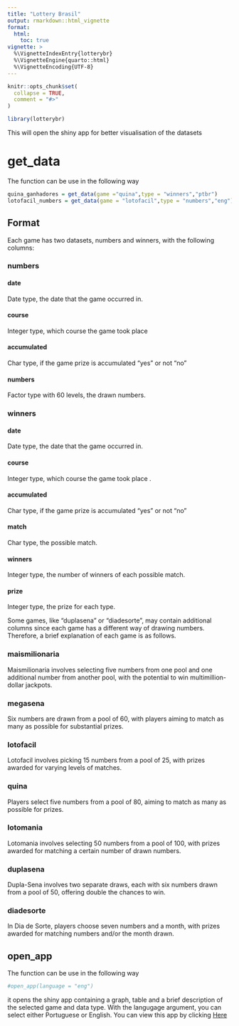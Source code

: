 ```yaml
---
title: "Lottery Brasil"
output: rmarkdown::html_vignette 
format: 
  html:
    toc: true
vignette: >
  %\VignetteIndexEntry{lotterybr}
  %\VignetteEngine{quarto::html}
  %\VignetteEncoding{UTF-8}
---
```


```r
knitr::opts_chunk$set(
  collapse = TRUE,
  comment = "#>"
)
```

```r
library(lotterybr)
```
This will open the shiny app for better visualisation of the datasets

# get_data

The function can be use in the following way

```r
quina_ganhadores = get_data(game ="quina",type = "winners","ptbr")
lotofacil_numbers = get_data(game = "lotofacil",type = "numbers","eng")
```

## Format

Each game has two datasets, numbers and winners, with the following columns:

### numbers
#### date

Date type, the date that the game occurred in.

#### course

Integer type, which course the game took place 

#### accumulated

Char type, if the game prize is accumulated "yes" or not "no"

#### numbers

Factor type with 60 levels, the drawn numbers.

### winners

#### date

Date type, the date that the game occurred in.

#### course

Integer type, which course the game took place .

#### accumulated

Char type, if the game prize is accumulated "yes" or not "no"

#### match

Char type, the possible match.

#### winners

Integer type, the number of winners of each possible match.

#### prize

Integer type, the prize for each type.

Some games, like "duplasena" or "diadesorte", may contain additional columns since each game has a different way of drawing numbers. Therefore, a brief explanation of each game is as follows.

### maismilionaria

Maismilionaria involves selecting five numbers from one pool and one additional number from another pool, with the potential to win multimillion-dollar jackpots.

### megasena

Six numbers are drawn from a pool of 60, with players aiming to match as many as possible for substantial prizes.

### lotofacil

Lotofacil involves picking 15 numbers from a pool of 25, with prizes awarded for varying levels of matches.

### quina

Players select five numbers from a pool of 80, aiming to match as many as possible for prizes.

### lotomania

Lotomania involves selecting 50 numbers from a pool of 100, with prizes awarded for matching a certain number of drawn numbers.

### duplasena

Dupla-Sena involves two separate draws, each with six numbers drawn from a pool of 50, offering double the chances to win.

### diadesorte

In Dia de Sorte, players choose seven numbers and a month, with prizes awarded for matching numbers and/or the month drawn.

## open_app

The function can be use in the following way

```r
#open_app(language = "eng")
```

it opens the shiny app containing a graph, table and a brief description of the selected game and data type. With the langugage argument, you can select either Portuguese or English.
You can view this app by clicking [Here](../articles/shinytest.html)
